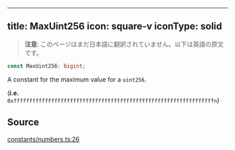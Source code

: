 <!-- AUTO-GENERATED-CONTENT:START (ENGLISH-COPY) -->
---
title: MaxUint256
icon: square-v
iconType: solid
---

> **注意**: このページはまだ日本語に翻訳されていません。以下は英語の原文です。

```ts
const MaxUint256: bigint;
```

A constant for the maximum value for a `uint256`.

(**i.e.** `0xffffffffffffffffffffffffffffffffffffffffffffffffffffffffffffffffn`)

## Source

[constants/numbers.ts:26](https://github.com/dominant-strategies/quais.js/blob/c1c12d43f9d34c6baad2b0542bd6d0acd6fefcbf/src/constants/numbers.ts#L26)
